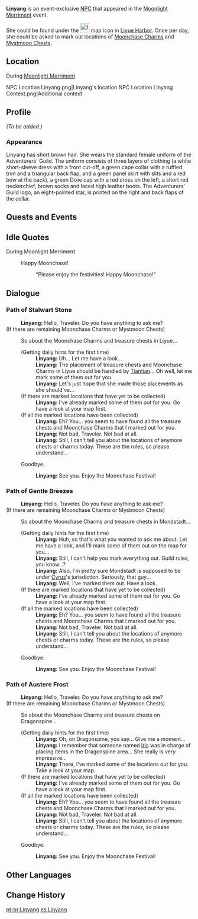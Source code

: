 {{Meta
<!-- REMOVE THIS TEMPLATE AFTER ADDING MISSING INFO -->
|missing_NPC_profile  = yes
}}
{{Character Infobox
|type             = Event NPC
|image            = NPC Linyang.png
|region           = Liyue
|location         = Liyue
|affiliation      = Adventurers' Guild
}}
'''Linyang''' is an event-exclusive [[NPC]] that appeared in the [[Moonlight Merriment]] event.

She could be found under the [[File:Icon Moonlight Merriment.svg|25x25px]] map icon in [[Liyue Harbor]]. Once per day, she could be asked to mark out <!--how many?--> locations of [[Moonchase Charm]]s and [[Mystmoon Chest]]s.

==Location==
;During [[Moonlight Merriment]]
<gallery>
NPC Location Linyang.png|Linyang's location
NPC Location Linyang Context.png|Additional context
</gallery>

==Profile==
<!-- detailed story/lore information goes here -->
''(To be added.)''

===Appearance===
Linyang has short brown hair. She wears the standard female uniform of the Adventurers' Guild. The uniform consists of three layers of clothing (a white short-sleeve dress with a front cut-off, a green cape collar with a ruffled trim and a triangular back flap, and a green panel skirt with slits and a red bow at the back), a green Dixie cap with a red cross on the left, a short red neckerchief, brown socks and laced high leather boots. The Adventurers' Guild logo, an eight-pointed star, is printed on the right and back flaps of the collar.

==Quests and Events==
{{Quests and Events}}

==Idle Quotes==
;During Moonlight Merriment
{{Dialogue Start}}
: {{DIcon|Idle}} Happy Moonchase!
:: {{A|VO Linyang Moonlight Merriment 01.ogg}} "Please enjoy the festivities! Happy Moonchase!"
{{Dialogue End}}

==Dialogue==
===Path of Stalwart Stone===
{{Dialogue Start}}
:'''Linyang:''' Hello, Traveler. Do you have anything to ask me?
;(If there are remaining Moonchase Charms or Mystmoon Chests)
:{{DIcon|Quest}} So about the Moonchase Charms and treasure chests in Liyue...
:;(Getting daily hints for the first time)
::'''Linyang:''' Uh... Let me have a look...
::'''Linyang:''' The placement of treasure chests and Moonchase Charms in Liyue should be handled by [[Tiantian]]... Oh well, let me mark some of them out for you.
::'''Linyang:''' Let's just hope that she made those placements as she should've...
:;(If there are marked locations that have yet to be collected)
::'''Linyang:''' I've already marked some of them out for you. Go have a look at your map first.
:;(If all the marked locations have been collected)
::'''Linyang:''' Eh? You... you seem to have found all the treasure chests and Moonchase Charms that I marked out for you.
::'''Linyang:''' Not bad, Traveler. Not bad at all.
::'''Linyang:''' Still, I can't tell you about the locations of anymore chests or charms today. These are the rules, so please understand...
:{{DIcon}} Goodbye.
::'''Linyang:''' See you. Enjoy the Moonchase Festival!
{{Dialogue End}}

===Path of Gentle Breezes===
{{Dialogue Start}}
:'''Linyang:''' Hello, Traveler. Do you have anything to ask me?
;(If there are remaining Moonchase Charms or Mystmoon Chests)
:{{DIcon|Quest}} So about the Moonchase Charms and treasure chests in Mondstadt...
:;(Getting daily hints for the first time)
::'''Linyang:''' Huh, so that's what you wanted to ask me about. Let me have a look, and I'll mark some of them out on the map for you...
::'''Linyang:''' Still, I can't help you mark everything out. Guild rules, you know...?
::'''Linyang:''' Also, I'm pretty sure Mondstadt is supposed to be under [[Cyrus]]'s jurisdiction. Seriously, that guy...
::'''Linyang:''' Well, I've marked them out. Have a look.
:;(If there are marked locations that have yet to be collected)
::'''Linyang:''' I've already marked some of them out for you. Go have a look at your map first.
:;(If all the marked locations have been collected)
::'''Linyang:''' Eh? You... you seem to have found all the treasure chests and Moonchase Charms that I marked out for you.
::'''Linyang:''' Not bad, Traveler. Not bad at all.
::'''Linyang:''' Still, I can't tell you about the locations of anymore chests or charms today. These are the rules, so please understand...
:{{DIcon}} Goodbye.
::'''Linyang:''' See you. Enjoy the Moonchase Festival!
{{Dialogue End}}

===Path of Austere Frost===
{{Dialogue Start}}
:'''Linyang:''' Hello, Traveler. Do you have anything to ask me?
;(If there are remaining Moonchase Charms or Mystmoon Chests)
:{{DIcon|Quest}} So about the Moonchase Charms and treasure chests on Dragonspine...
:;(Getting daily hints for the first time)
::'''Linyang:''' Oh, on Dragonspine, you say... Give me a moment...
::'''Linyang:''' I remember that someone named [[Iris (Dragonspine Adventurer Camp)|Iris]] was in charge of placing items in the Dragonspine area... She really is very impressive...
::'''Linyang:''' There, I've marked some of the locations out for you. Take a look at your map.
:;(If there are marked locations that have yet to be collected)
::'''Linyang:''' I've already marked some of them out for you. Go have a look at your map first.
:;(If all the marked locations have been collected)
::'''Linyang:''' Eh? You... you seem to have found all the treasure chests and Moonchase Charms that I marked out for you.
::'''Linyang:''' Not bad, Traveler. Not bad at all.
::'''Linyang:''' Still, I can't tell you about the locations of anymore chests or charms today. These are the rules, so please understand...
:{{DIcon}} Goodbye.
::'''Linyang:''' See you. Enjoy the Moonchase Festival!
{{Dialogue End}}

==Other Languages==
{{Other Languages|default_hidden = 1
|en      = Linyang
|zhs     = 琳阳
|zhs_rm  = Línyáng
|zht     = 琳陽
|zht_rm  = Línyáng
|ja      = 琳陽
|ja_rm   = Rinyou{{Assumed}}
|ko      = 임양
|ko_rm   = Im'yang
|es      = Linyang
|fr      = Linyang
|ru      = Линь Ян
|th      = Linyang
|vi      = Linyang
|de      = Linyang
|id      = Linyang
|pt      = Linyang
}}

==Change History==
{{Change History|2.1}}
<!--
==References==
{{Reflist}}-->

[[pt-br:Linyang]]
[[es:Linyang]]